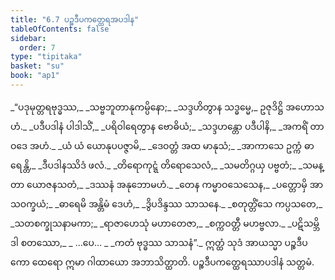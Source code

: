 ```yaml
---
title: "6.7 ပဉ္စဒီပကတ္ထေရအပဒါန"
tableOfContents: false
sidebar:
  order: 7
type: "tipitaka"
basket: "su"
book: "ap1"
---
```



<DynamicBreadcrumb />

<Division number="50" book="ap1" e="ch" v="20" p="119">

<Paragraph number="1437" type="verses" book="ap1">
_“ပဒုမုတ္တရဗုဒ္ဓဿ,_  
_သဗ္ဗဘူတာနုကမ္ပိနော;_  
_သဒ္ဒဟိတွာန သဒ္ဓမ္မေ,_  
ဥဇုဒိဋ္ဌိ အဟောသဟံ._  

</Paragraph>

</Division>
<Division number="51" book="ap1" e="ch" v="20" p="120">

<Paragraph number="1438" type="verses" book="ap1">
_ပဒီပဒါနံ ပါဒါသိံ,_  
_ပရိဝါရေတွာန ဗောဓိယံ;_  
_သဒ္ဒဟန္တော ပဒီပါနိ,_  
_အကရိံ တာဝဒေ အဟံ._  

</Paragraph>

</Division>
<Division number="52" book="ap1" e="ch" v="20" p="120">

<Paragraph number="1439" type="verses" book="ap1">
_ယံ ယံ ယောနုပပဇ္ဇာမိ,_  
_ဒေဝတ္တံ အထ မာနုသံ;_  
_အာကာသေ ဥက္ကံ ဓာရေန္တိ,_  
_ဒီပဒါနဿိဒံ ဖလံ._  

</Paragraph>

</Division>
<Division number="53" book="ap1" e="ch" v="20" p="120">

<Paragraph number="1440" type="verses" book="ap1">
_တိရောကုဋ္ဋံ တိရောသေလံ,_  
_သမတိဂ္ဂယှ ပဗ္ဗတံ;_  
_သမန္တာ ယောဇနသတံ,_  
_ဒဿနံ အနုဘောမဟံ._  

</Paragraph>

</Division>
<Division number="54" book="ap1" e="ch" v="20" p="120">

<Paragraph number="1441" type="verses" book="ap1">
_တေန ကမ္မာဝသေသေန,_  
_ပတ္တောမှိ အာသဝက္ခယံ;_  
_ဓာရေမိ အန္တိမံ ဒေဟံ,_  
_ဒွိပဒိန္ဒဿ သာသနေ._  

</Paragraph>

</Division>
<Division number="55" book="ap1" e="ch" v="20" p="120">

<Paragraph number="1442" type="verses" book="ap1">
_စတုတ္တိံသေ ကပ္ပသတေ,_  
_သတစက္ခုသနာမကာ;_  
_ရာဇာဟေသုံ မဟာတေဇာ,_  
_စက္ကဝတ္တီ မဟဗ္ဗလာ._  

</Paragraph>

</Division>
<Division number="56" book="ap1" e="ch" v="20" p="120">

<Paragraph number="1443" type="verses" book="ap1">
_ပဋိသမ္ဘိဒါ စတဿော,_  
_ …ပေ… _  
_ကတံ ဗုဒ္ဓဿ သာသနံ”._  

</Paragraph>

<Paragraph number="1444" book="ap1">
ဣတ္ထံ သုဒံ အာယသ္မာ ပဉ္စဒီပကော ထေရော ဣမာ ဂါထာယော အဘာသိတ္ထာတိ.

</Paragraph>
</Division>

<Paragraph number="1445" type="center" book="ap1">
ပဉ္စဒီပကတ္ထေရဿာပဒါနံ သတ္တမံ.
</Paragraph>